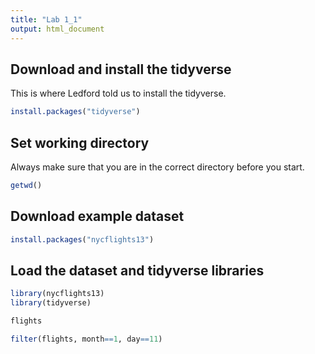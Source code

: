 ```yaml
---
title: "Lab 1_1"
output: html_document
---
```


## Download and install the tidyverse
This is where Ledford told us to install the tidyverse.
```r
install.packages("tidyverse")
```
## Set working directory
Always make sure that you are in the correct directory before you start.
```r
getwd()
```
## Download example dataset
```r
install.packages("nycflights13")
```
## Load the dataset and tidyverse libraries
```r
library(nycflights13)
library(tidyverse)
```
```r
flights
```
```r
filter(flights, month==1, day==11)
```


